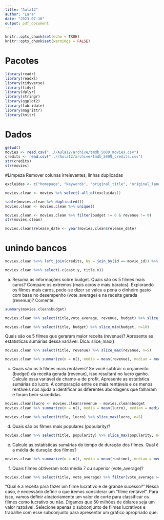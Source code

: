 ```yaml
---
title: "Aula12"
author: "Lara"
date: "2023-07-10"
output: pdf_document
---
```


```r
knitr::opts_chunk$set(echo = TRUE)
knitr::opts_chunk$set(warnings = FALSE)
```


# Pacotes
```r
library(readr)
library(readxl)
library(tidyverse)
library(tidyr)
library(dplyr)
library(stringr)
library(ggplot2)
library(lubridate)
library(magrittr)
library(knitr)
```
# Dados
```r
getwd()
movies <- read.csv("..//Aula12/archive/tmdb_5000_movies.csv")
credits <- read.csv("..//Aula12/archive/tmdb_5000_credits.csv")
str(credits)
str(movies)
```
#Limpeza
Remover colunas irrelevantes, linhas duplicadas
```r
excluidas <- c("homepage", "keywords", "original_title", "original_language", "overview", "status", "production_companies", "tagline")

movies.clean <- movies %>% select(-all_of(excluidas))

table(movies.clean %>% duplicated())
movies.clean <- movies.clean %>% unique()

movies.clean <- movies.clean %>% filter(budget != 0 & revenue != 0)
str(movies.clean)
```

```r
movies.clean$release_date <- year(movies.clean$release_date)
```

# unindo bancos
```r
movies.clean %<>% left_join(credits, by = join_by(id == movie_id)) %>% select(-c(crew, title.y))

movies.clean %<>% select(-c(cast.y, title.x))
```
a. Resuma as informações sobre budget. 
Quais são os 5 filmes mais caros? Compare os extremos (mais caros e mais baratos). 
Explorando os filmes mais caros, pode-se dizer se valeu a pena o dinheiro gasto com base no desempenho (vote_average) e na receita gerada (revenue)? Comente.
```r
summary(movies.clean$budget)

movies.clean %>% select(title,vote_average, revenue, budget) %>% slice_max(budget, n=10)

movies.clean %>% select(title, budget) %>% slice_min(budget, n=10)
```
Quais são os 5 filmes que geraram maior receita (revenue)? 
Apresente as estatísticas sumárias dessa variável. Dica: slice_max().
```r
movies.clean %>% select(title, revenue) %>% slice_max(revenue, n=5)

movies.clean %>% summarize(n = n(), media = mean(revenue), median = median(revenue), sd = sd(revenue), max = max(revenue), min = min(revenue))
```
c. Quais são os 5 filmes mais rentáveis? Se você subtrair o orçamento (budget) da receita gerada (revenue), isso resultará no lucro ganho. Calcule essa variável de chame-a de profit. Apresente as estatística sumárias do lucro. A comparação entre os mais rentáveis e os menos rentáveis nos ajuda a identificar as diferentes abordagens que falharam e foram bem-sucedidas.

```r
movies.clean$lucro <- movies.clean$revenue - movies.clean$budget
movies.clean %>% summarize(n = n(), media = mean(lucro), median = median(lucro), sd = sd(lucro), max = max(lucro), min = min(lucro))

movies.clean %>% select(title, lucro) %>% slice_max(lucro, n=5)
```
d. Quais são os filmes mais populares (popularity)?
```r
movies.clean %>% select(title, popularity) %>% slice_max(popularity, n=5)
```
e. Calcule as estatísticas sumárias do tempo de duração dos filmes. Qual é a média de duração dos filmes?
```r
movies.clean %>% summarize(n = n(), media = mean(runtime), median = median(runtime), sd = sd(runtime), max = max(runtime), min = min(runtime))
```
f. Quais filmes obtiveram nota média 7 ou superior (vote_average)?
```r
movies.clean %>% select(title, vote_average) %>% filter(vote_average >= 7) %>% slice_max(vote_average)
```

“Qual é a receita para fazer um filme lucrativo e de grande sucesso?”
Nessa caso, é necessário definir o que iremos considerar um “filme rentável”. Para isso, vamos definir aleatoriamente um valor de corte para classificar os filmes como lucrativo ou não. Digamos que 50 milhões de dólares seja um valor razoável.
Selecione apenas o subconjunto de filmes lucrativos e trabalhe com esse subconjunto para apresentar um gráfico apropriado que:
```r

```

```r

```

```r

```


```r

```








